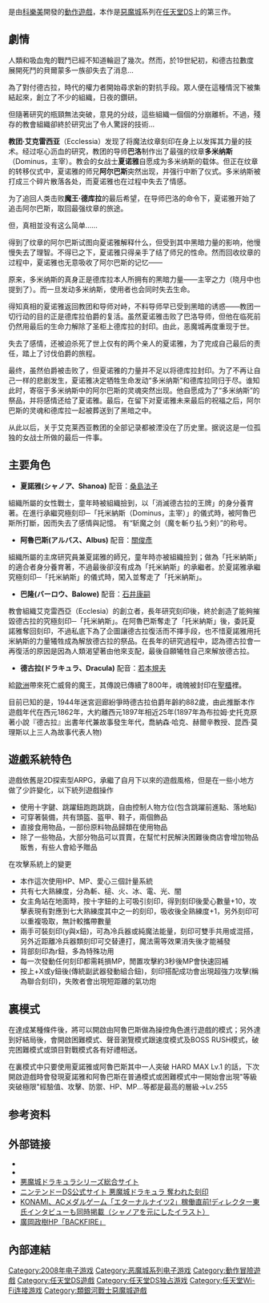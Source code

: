{{Infobox VG
| title = 恶魔城 被夺走的刻印
| japanese = 悪魔城ドラキュラ 奪われた刻印
| english = Castlevania: Order of Ecclesia
| image = File:Castlevania ooe front cover.jpg
| caption=游戏日版封面
| developer=[[科乐美数码娱乐|科乐美数码娱乐]]
| publisher=[[科乐美|科乐美]]
| director=A. MINAKATA（南方章宏）
| producer=[[五十嵐孝司|五十嵐孝司]]
| artist=山口裕土<br>廣岡政樹
| writer= 重馬敬<br>武田佑宏<br>栗山克幸<br>梯孝佳
| composer=[[山根美智|山根美智]]<br>市橋康弘
| series=[[恶魔城系列|恶魔城系列]]
| platforms=[[任天堂DS|任天堂DS]]
| released={{vgrelease|NA|2008年10月21日<ref name="release-date_na">{{cite web|url=http://www.gamespot.com/ds/action/castlevaniaorderofecclesia/similar.html?mode=versions|title=Castlevania: Order of Ecclesia|publisher=[[GameSpot|GameSpot]]|accessdate=2008-08-22|archive-date=2009-02-07|archive-url=https://web.archive.org/web/20090207173009/http://www.gamespot.com/ds/action/castlevaniaorderofecclesia/similar.html?mode=versions|dead-url=no}}</ref>|JP|2008年10月23日<ref name="ecclesia1">{{cite web|date=2008-07-25|url=http://www.konami.jp/gs/game/dracula_ds3|title=悪魔城ドラキュラ　奪われた刻印|publisher=[[Konami|Konami]]|language=ja|accessdate=2008-07-26|archive-date=2008-06-15|archive-url=https://web.archive.org/web/20080615055822/http://www.konami.jp/gs/game/dracula_ds3/|dead-url=yes}}</ref>|EU|2009年2月5日<ref name="release-date_PAL">{{cite web|url=http://www.gamestracker.com/castlevania-order-of-ecclesia-ds.htm|title=Castlevania Order of Ecclesia (DS)|accessdate=2009-01-06|archive-date=2008-11-21|archive-url=https://web.archive.org/web/20081121081555/http://www.gamestracker.com/castlevania-order-of-ecclesia-ds.htm|dead-url=no}}</ref>|AU|2009年3月12日}}
| genre=[[动作冒险游戏|动作冒险]]
| modes=[[单人游戏|单人游戏]], [[多人游戏|多人游戏]]
}}
{{vgname|恶魔城 被夺走的刻印|ja=悪魔城ドラキュラ 奪われた刻印|en=Castlevania: Order of Ecclesia}}是由[[科樂美|科樂美]]開發的[[動作遊戲|動作遊戲]]，本作是[[惡魔城|惡魔城]]系列在[[任天堂DS|任天堂DS]]上的第三作。

== 劇情 ==

人類和吸血鬼的戰鬥已經不知道輪迴了幾次。然而，於19世紀初，和德古拉數度展開死鬥的貝爾蒙多一族卻失去了消息...

為了對付德古拉，時代的權力者開始尋求新的對抗手段。眾人便在這種情況下被集結起來，創立了不少的組織，日夜的鑽研。

但隨著研究的瓶頸無法突破，意見的分歧，這些組織一個個的分崩離析。不過，殘存的教會組織卻終於研究出了令人驚訝的技術...

'''教团·艾克雷西亚'''（Ecclessia）发现了将魔法纹章刻印在身上以发挥其力量的技术。经过呕心沥血的研究，教团的导师'''巴洛'''制作出了最强的纹章'''多米纳斯'''（Dominus，主宰）。教会的女战士'''夏诺雅'''自愿成为多米纳斯的载体。但正在纹章的转移仪式中，夏诺雅的师兄'''阿尔巴斯'''突然出现，并强行中断了仪式。多米纳斯被打成三个碎片散落各处，而夏诺雅也在过程中失去了情感。

为了追回人类击败'''魔王·德库拉'''的最后希望，在导师巴洛的命令下，夏诺雅开始了追击阿尔巴斯，取回最强纹章的旅途。

但，真相並没有这么简单……

得到了纹章的阿尔巴斯试图向夏诺雅解释什么，但受到其中黑暗力量的影响，他慢慢失去了理智。不得已之下，夏诺雅只得亲手了结了师兄的性命。然而回收纹章的过程中，夏诺雅也无意吸收了阿尔巴斯的记忆——

原来，多米纳斯的真身正是德库拉本人所拥有的黑暗力量——主宰之力（晓月中也提到了）。而一旦发动多米纳斯，使用者也会同时失去生命。

得知真相的夏诺雅返回教团和导师对峙，不料导师早已受到黑暗的诱惑——教团一切行动的目的正是德库拉伯爵的复活。虽然夏诺雅击败了巴洛导师，但他在临死前仍然用最后的生命力解除了圣柜上德库拉的封印。由此，恶魔城再度重现于世。

失去了感情，还被迫杀死了世上仅有的两个亲人的夏诺雅，为了完成自己最后的责任，踏上了讨伐伯爵的旅程。

最终，虽然伯爵被击败了，但夏诺雅的力量并不足以将德库拉封印。为了不再让自己一样的悲剧发生，夏诺雅决定牺牲生命发动“多米纳斯”和德库拉同归于尽。谁知此时，寄宿于多米纳斯中的阿尔巴斯的灵魂突然出现。他自愿成为了“多米纳斯”的祭品，并将感情还给了夏诺雅。最后，在留下对夏诺雅未来最后的祝福之后，阿尔巴斯的灵魂和德库拉一起被葬送到了黑暗之中。

从此以后，关于艾克莱西亚教团的全部记录都被湮没在了历史里。据说这是一位孤独的女战士所做的最后一件事。

== 主要角色 ==

*'''夏諾雅(シャノア、Shanoa)''' 配音：[[桑島法子|桑島法子]]
組織所屬的女性戰士，童年時被組織撿到，以「消滅德古拉的王牌」的身分養育著。在進行承繼究極刻印─「托米納斯（Dominus，主宰）」的儀式時，被阿魯巴斯所打斷，因而失去了感情與記憶。
有“斩魔之剑（魔を斬り払う剣）”的称号。

*'''阿魯巴斯(アルバス、Albus)''' 配音：[[關俊彥|關俊彥]]
組織所屬的主席研究員兼夏諾雅的師兄，童年時亦被組織撿到；做為「托米納斯」的適合者身分養育著，不過最後卻沒有成為「托米納斯」的承繼者。於夏諾雅承繼究極刻印─「托米納斯」的儀式時，闖入並奪走了「托米納斯」。

*'''巴隆(バーロウ、Balowe)''' 配音：[[石井康嗣|石井康嗣]]
教會組織艾克雷西亞（Ecclesia）的創立者，長年研究刻印後，終於創造了能夠摧毀德古拉的究極刻印─「托米納斯」。在阿魯巴斯奪走了「托米納斯」後，委託夏諾雅奪回刻印，不過私底下為了企圖讓德古拉復活而不擇手段，也不惜夏諾雅用托米納斯的力量犧牲成為解放德古拉的祭品。在長年的研究過程中，認為德古拉會一再復活的原因是因為人類渴望著由他來支配，最後自願犧牲自己來解放德古拉。
*'''德古拉(ドラキュラ、Dracula)''' 配音：[[若本規夫|若本規夫]]
給[[歐洲|歐洲]]帶來死亡威脅的魔王，其傳說已傳續了800年，魂魄被封印在[[聖櫃|聖櫃]]裡。

目前已知的是，1944年迷宮迴廊紛爭時德古拉伯爵年齡約882歲，由此推斷本作遊戲年代在西元1862年，大約離西元1897年相近25年(1897年為布拉姆‧史托克原著小說『德古拉』出書年代兼故事發生年代，喬納森‧哈克、赫爾辛教授、昆西‧莫理斯以上三人為故事代表人物)

== 遊戲系統特色 ==

遊戲依舊是2D探索型ARPG，承繼了自月下以來的遊戲風格，但是在一些小地方做了少許變化，以下統列遊戲操作

*使用十字鍵、跳躍鈕跑跑跳跳，自由控制人物方位(包含跳躍前進點、落地點)
*可穿著裝備，共有頭盔、盔甲、鞋子，兩個飾品
*直接食用物品，一部份原料物品歸類在使用物品
*除了一些物品，大部分物品可以買賣，在幫忙村民解決困難後商店會增加物品販售，有些人會給予贈品

在攻擊系統上的變更

*本作這次使用HP、MP、愛心三個計量系統
*共有七大熟練度，分為斬、槌、火、冰、電、光、闇
*女主角站在地面時，按十字鈕的上可吸引刻印，得到刻印後愛心數量+10，攻擊表現有對應到七大熟練度其中之一的刻印，吸收後全熟練度+1，另外刻印可以重複吸取，無計較攜帶數量
*兩手可裝刻印(y與x鈕)，可為冷兵器或純魔法能量，刻印可雙手共用或混搭，另外近距離冷兵器類刻印可交替連打，魔法需等效果消失後才能補發
*背部刻印為r鈕，多為特殊功用
*每一次發動任何刻印都需耗損MP，閒置攻擊約3秒後MP會快速回補
*按上+X或y鈕後(傳統副武器發動組合鈕)，刻印搭配成功會出現超強力攻擊(稱為聯合刻印)，失敗者會出現短距離的氣功炮

== 裏模式 ==
在達成某種條件後，將可以開啟由阿魯巴斯做為操控角色進行遊戲的模式；另外達到好結局後，會開啟困難模式、聲音瀏覽模式跟速度模式及BOSS RUSH模式，破完困難模式或頭目對戰模式各有好禮相送。

在裏模式中只要使用夏諾雅或阿魯巴斯其中一人突破 HARD MAX Lv.1 的話，下次開啟遊戲時會發現夏諾雅和阿魯巴斯在普通模式或困難模式中一開始會出現"等級突破極限"經驗值、攻擊、防禦、HP、MP...等都是最高的層級→Lv.255

== 参考资料 ==
{{Reflist}}

== 外部链接 ==
*{{Wayback |url=http://www.konami.jp/gs/game/dracula_ds3/|title=悪魔城ドラキュラ 奪われた刻印 公式サイト|date=20180911065923}}
*{{Wayback |url=http://www.konamistyle.jp/sp/dracula_ds3/index.html|title=悪魔城ドラキュラ 奪われた刻印 コナミスタイル特別版|date=20090716153708}}
*[https://www.konami.com/games/castlevania/jp/ja/ 悪魔城ドラキュラシリーズ総合サイト] {{Wayback|url=https://www.konami.com/games/castlevania/jp/ja/ |date=20190331131129 }}
*[http://www.nintendo.co.jp/ds/software/yr9j/index.html ニンテンドーDS公式サイト 悪魔城ドラキュラ 奪われた刻印] {{Wayback|url=http://www.nintendo.co.jp/ds/software/yr9j/index.html |date=20160311132335 }}
*[http://game.watch.impress.co.jp/docs/20081216/ek.htm KONAMI、ACメダルゲーム「エターナルナイツ2」稼働直前!ディレクター東氏インタビューも同時掲載（シャノアを元にしたイラスト）] {{Wayback|url=http://game.watch.impress.co.jp/docs/20081216/ek.htm |date=20170808224305 }}
*[http://backfire.jp/ 廣岡政樹HP「BACKFIRE」] {{Wayback|url=http://backfire.jp/ |date=20210224143805 }}

== 內部連結 ==
{{惡魔城}}

{{DEFAULTSORT:Castlevania, Order of Ecclesia}}
[[Category:2008年电子游戏|Category:2008年电子游戏]]
[[Category:恶魔城系列电子游戏|Category:恶魔城系列电子游戏]]
[[Category:動作冒險遊戲|Category:動作冒險遊戲]]
[[Category:任天堂DS遊戲|Category:任天堂DS遊戲]]
[[Category:任天堂DS独占游戏|Category:任天堂DS独占游戏]]
[[Category:任天堂Wi-Fi连接游戏|Category:任天堂Wi-Fi连接游戏]]
[[Category:類銀河戰士惡魔城遊戲|Category:類銀河戰士惡魔城遊戲]]